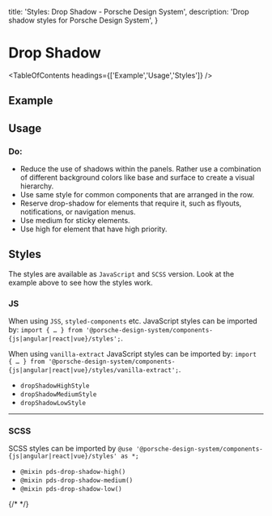 
  title: 'Styles: Drop Shadow - Porsche Design System',
  description: 'Drop shadow styles for Porsche Design System',
}

# Drop Shadow

<TableOfContents headings={['Example','Usage','Styles']} />

## Example

<ComponentExample codeSample={stylesDropShadowExample} disableOpenInStackblitz={true} fixedBackgroundColor={themeLightBackgroundBase} />

## Usage

### Do:

- Reduce the use of shadows within the panels. Rather use a combination of different background colors like base and
surface to create a visual hierarchy.
- Use same style for common components that are arranged in the row.
- Reserve drop-shadow for elements that require it, such as flyouts, notifications, or navigation menus.
- Use medium for sticky elements.
- Use high for element that have high priority.

## Styles

The styles are available as `JavaScript` and `SCSS` version. Look at the example above to see how the styles work.

### JS

When using `JSS`, `styled-components` etc. JavaScript styles can be imported by:
`import { … } from '@porsche-design-system/components-{js|angular|react|vue}/styles';`.

When using `vanilla-extract` JavaScript styles can be imported by:
`import { … } from '@porsche-design-system/components-{js|angular|react|vue}/styles/vanilla-extract';`.

- `dropShadowHighStyle`
- `dropShadowMediumStyle`
- `dropShadowLowStyle`

---

### SCSS

SCSS styles can be imported by `@use '@porsche-design-system/components-{js|angular|react|vue}/styles' as *;`

- `@mixin pds-drop-shadow-high()`
- `@mixin pds-drop-shadow-medium()`
- `@mixin pds-drop-shadow-low()`

{/* <script lang="ts">

  @Component({
  components: {
  ExampleStylesDropShadow
},
})
  codeExample = getStylesDroshadowCodeSamples();

  public mounted(): void {
  adjustSelectedFramework(this.codeExample);
}
}
</script> */}
